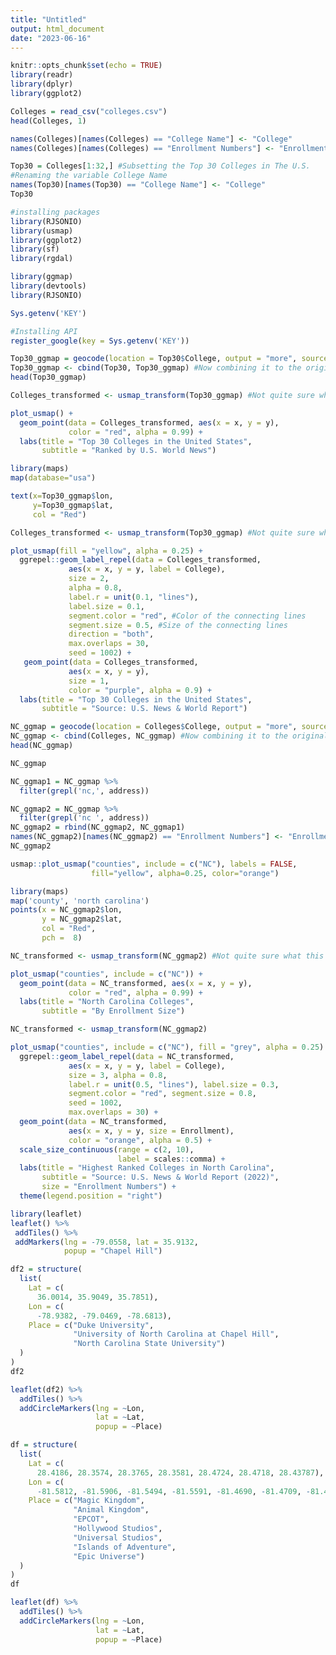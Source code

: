 ```yaml
---
title: "Untitled"
output: html_document
date: "2023-06-16"
---
```


```r
knitr::opts_chunk$set(echo = TRUE)
library(readr)
library(dplyr)
library(ggplot2)
```

```r
Colleges = read_csv("colleges.csv")
head(Colleges, 1)
```

```r
names(Colleges)[names(Colleges) == "College Name"] <- "College"
names(Colleges)[names(Colleges) == "Enrollment Numbers"] <- "Enrollment"
```

```r
Top30 = Colleges[1:32,] #Subsetting the Top 30 Colleges in The U.S.
#Renaming the variable College Name
names(Top30)[names(Top30) == "College Name"] <- "College"
Top30
```

```r
#installing packages
library(RJSONIO)
library(usmap)
library(ggplot2)
library(sf)
library(rgdal)
```

```r
library(ggmap)
library(devtools)
library(RJSONIO)
```

```r
Sys.getenv('KEY')
```

```r
#Installing API
register_google(key = Sys.getenv('KEY'))
```


```r
Top30_ggmap = geocode(location = Top30$College, output = "more", source = "google") #Obtaining lon and lat.
Top30_ggmap <- cbind(Top30, Top30_ggmap) #Now combining it to the original data set.
head(Top30_ggmap)
```

```r
Colleges_transformed <- usmap_transform(Top30_ggmap) #Not quite sure what this does.

plot_usmap() +
  geom_point(data = Colleges_transformed, aes(x = x, y = y),
             color = "red", alpha = 0.99) +
  labs(title = "Top 30 Colleges in the United States",
       subtitle = "Ranked by U.S. World News")
```

```r
library(maps)
map(database="usa")

text(x=Top30_ggmap$lon, 
     y=Top30_ggmap$lat,
     col = "Red")
```

```r
Colleges_transformed <- usmap_transform(Top30_ggmap) #Not quite sure what this does

plot_usmap(fill = "yellow", alpha = 0.25) +
  ggrepel::geom_label_repel(data = Colleges_transformed,
             aes(x = x, y = y, label = College),
             size = 2, 
             alpha = 0.8,
             label.r = unit(0.1, "lines"), 
             label.size = 0.1,
             segment.color = "red", #Color of the connecting lines
             segment.size = 0.5, #Size of the connecting lines
             direction = "both",
             max.overlaps = 30,
             seed = 1002) +
   geom_point(data = Colleges_transformed,
             aes(x = x, y = y),
             size = 1,
             color = "purple", alpha = 0.9) +
  labs(title = "Top 30 Colleges in the United States",
       subtitle = "Source: U.S. News & World Report")
```

```r
NC_ggmap = geocode(location = Colleges$College, output = "more", source = "google") #Obtaining lon and lat.
NC_ggmap <- cbind(Colleges, NC_ggmap) #Now combining it to the original data set.
head(NC_ggmap)
```

```r
NC_ggmap
```


```r
NC_ggmap1 = NC_ggmap %>%
  filter(grepl('nc,', address))
```


```r
NC_ggmap2 = NC_ggmap %>%
  filter(grepl('nc ', address))
NC_ggmap2 = rbind(NC_ggmap2, NC_ggmap1)
names(NC_ggmap2)[names(NC_ggmap2) == "Enrollment Numbers"] <- "Enrollment"
NC_ggmap2
```

```r
usmap::plot_usmap("counties", include = c("NC"), labels = FALSE,
                  fill="yellow", alpha=0.25, color="orange") 
```

```r
library(maps)
map('county', 'north carolina')
points(x = NC_ggmap2$lon, 
       y = NC_ggmap2$lat, 
       col = "Red", 
       pch =  8)
```

```r
NC_transformed <- usmap_transform(NC_ggmap2) #Not quite sure what this does.

plot_usmap("counties", include = c("NC")) +
  geom_point(data = NC_transformed, aes(x = x, y = y),
             color = "red", alpha = 0.99) +
  labs(title = "North Carolina Colleges",
       subtitle = "By Enrollment Size")
```

```r
NC_transformed <- usmap_transform(NC_ggmap2)

plot_usmap("counties", include = c("NC"), fill = "grey", alpha = 0.25) +
  ggrepel::geom_label_repel(data = NC_transformed,
             aes(x = x, y = y, label = College),
             size = 3, alpha = 0.8,
             label.r = unit(0.5, "lines"), label.size = 0.3,
             segment.color = "red", segment.size = 0.8,
             seed = 1002,
             max.overlaps = 30) +
  geom_point(data = NC_transformed,
             aes(x = x, y = y, size = Enrollment),
             color = "orange", alpha = 0.5) +
  scale_size_continuous(range = c(2, 10),
                        label = scales::comma) +
  labs(title = "Highest Ranked Colleges in North Carolina",
       subtitle = "Source: U.S. News & World Report (2022)",
       size = "Enrollment Numbers") +
  theme(legend.position = "right")
```


```r
library(leaflet)
leaflet() %>% 
 addTiles() %>% 
 addMarkers(lng = -79.0558, lat = 35.9132, 
            popup = "Chapel Hill")
```

```r
df2 = structure(
  list(
    Lat = c(
      36.0014, 35.9049, 35.7851),
    Lon = c(
      -78.9382, -79.0469, -78.6813),
    Place = c("Duke University", 
              "University of North Carolina at Chapel Hill",
              "North Carolina State University")
  )
)
df2
```

```r
leaflet(df2) %>% 
  addTiles() %>%
  addCircleMarkers(lng = ~Lon, 
                   lat = ~Lat, 
                   popup = ~Place)
```



```r
df = structure(
  list(
    Lat = c(
      28.4186, 28.3574, 28.3765, 28.3581, 28.4724, 28.4718, 28.43787),
    Lon = c(
      -81.5812, -81.5906, -81.5494, -81.5591, -81.4690, -81.4709, -81.44452),
    Place = c("Magic Kingdom", 
              "Animal Kingdom", 
              "EPCOT", 
              "Hollywood Studios",
              "Universal Studios",
              "Islands of Adventure",
              "Epic Universe")
  )
)
df
```

```r
leaflet(df) %>% 
  addTiles() %>%
  addCircleMarkers(lng = ~Lon, 
                   lat = ~Lat, 
                   popup = ~Place)
```











